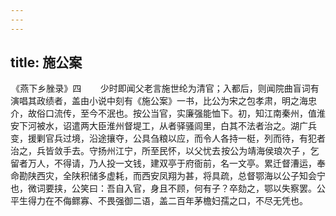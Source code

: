 ```yaml
---
---
---
```

title: 施公案
---



 《燕下乡脞录》四 　　少时即闻父老言施世纶为清官；入都后，则闻院曲盲词有演唱其政绩者，盖由小说中刻有《施公案》一书，比公为宋之包孝肃，明之海忠介，故俗口流传，至今不泯也。按公当官，实廉强能恤下。初，知江南秦州，值淮安下河被水，诏遣两大臣淮州督堤工，从者驿骚闾里，白其不法者治之。湖广兵变，援剿官兵过境，沿途攘夺，公具刍粮以应，而令人各持一梃，列而待，有犯者治之，兵皆敛手去。守扬州江宁，所至民怀，以父忧去 按公为靖海侯琅次子 ，乞留者万人，不得请，乃人投一文钱，建双亭于府衙前，名一文亭。累迁督漕运，奉命勘陕西灾，全陕积储多虚耗，而西安凤翔为甚，将具疏，总督鄂海以公子知会宁也，微词要挟，公笑曰：吾自入官，身且不顾，何有子？卒劾之，鄂以失察罢。公平生得力在不侮鳏寡、不畏强御二语，盖二百年茅檐妇孺之口，不尽无凭也。